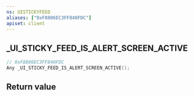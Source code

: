 ```yaml
---
ns: UISTICKYFEED
aliases: ["0xF8806EC3FF840FDC"]
apiset: client
---
```

## _UI_STICKY_FEED_IS_ALERT_SCREEN_ACTIVE

```c
// 0xF8806EC3FF840FDC
Any _UI_STICKY_FEED_IS_ALERT_SCREEN_ACTIVE();
```



## Return value